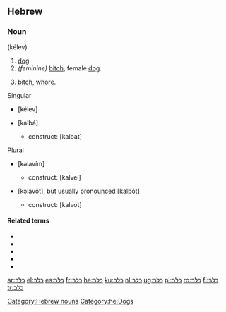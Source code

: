 ==Hebrew==

===Noun===
'''{{Hebr|כֶּלֶב}}''' (kélev) {{m}}

# [[dog]]
#''(feminine)'' [[bitch]], female [[dog]].
# {{context|feminine|pejorative|lang=he}} [[bitch]], [[whore]].

;Singular
* {{Hebr|כלב}} {{m}} {{s}} [kélev]
* {{Hebr|[[כלבה|כַּלְבָּה]]}} {{f}} {{s}} [kalbá]
** construct: {{Hebr|כַּלְבַּת}} [kalbat]
;Plural
* {{Hebr|כְּלָבִים}} {{m}} {{p}} [kəlavím]
** construct: {{Hebr|כַּלְבֵי}} [kalvei]
* {{Hebr|כְּלָבוֹת}} {{f}} {{p}} [kəlavót], but usually pronounced {{Hebr|כַּלְבּוֹת}} [kalbót]
** construct: {{Hebr|כַּלְבוֹת}} [kalvot]

====Related terms====
*{{Hebr|[[כלב ים|כֶּלֶב יָם]]}}
*{{Hebr|[[כלב נהר|כֶּלֶב נָהָר]]}}
*{{Hebr|[[כלבלב|כְּלַבְלָב]]}}
*{{Hebr|[[כלבן|כַּלְבָן]]}}
*{{Hebr|[[כלבת|כַּלֶּבֶת]]}}

[[Category:Hebrew nouns]]
[[Category:he:Dogs]]

[[ar:כלב]]
[[el:כלב]]
[[es:כלב]]
[[fr:כלב]]
[[he:כלב]]
[[ku:כלב]]
[[nl:כלב]]
[[ug:כלב]]
[[pl:כלב]]
[[ro:כלב]]
[[fi:כלב]]
[[tr:כלב]]